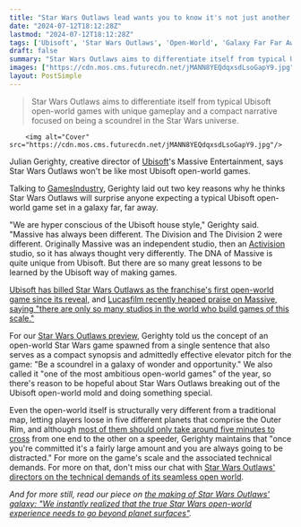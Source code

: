 ```yaml
---
title: "Star Wars Outlaws lead wants you to know it's not just another Ubisoft open-world game: 'We are hyper conscious of the Ubisoft house style ... Massive is quite unique'"
date: "2024-07-12T18:12:28Z"
lastmod: "2024-07-12T18:12:28Z"
tags: ['Ubisoft', 'Star Wars Outlaws', 'Open-World', 'Galaxy Far Far Away', 'The Division', 'Massive Entertainment', 'Activision', 'Lucasfilm', 'Assassins Creed Odyssey']
draft: false
summary: "Star Wars Outlaws aims to differentiate itself from typical Ubisoft open-world games with unique gameplay and a compact narrative focused on being a scoundrel in the Star Wars universe."
images: ["https://cdn.mos.cms.futurecdn.net/jMANN8YEQdqxsdLsoGapY9.jpg"]
layout: PostSimple
---
```

> Star Wars Outlaws aims to differentiate itself from typical Ubisoft open-world games with unique gameplay and a compact narrative focused on being a scoundrel in the Star Wars universe.


        <img alt="Cover" src="https://cdn.mos.cms.futurecdn.net/jMANN8YEQdqxsdLsoGapY9.jpg"/>
        
Julian Gerighty, creative director of [Ubisoft](https://www.gamesradar.com/tag/ubisoft/)'s Massive Entertainment, says Star Wars Outlaws won't be like most Ubisoft open-world games.

Talking to [GamesIndustry](https://www.gamesindustry.biz/star-wars-outlaws-began-life-in-a-cafe-at-e3), Gerighty laid out two key reasons why he thinks Star Wars Outlaws will surprise anyone expecting a typical Ubisoft open-world game set in a galaxy far, far away.

"We are hyper conscious of the Ubisoft house style," Gerighty said. "Massive has always been different. The Division and The Division 2 were different. Originally Massive was an independent studio, then an [Activision](https://www.gamesradar.com/tag/activision/) studio, so it has always thought very differently. The DNA of Massive is quite unique from Ubisoft. But there are so many great lessons to be learned by the Ubisoft way of making games.

[Ubisoft has billed Star Wars Outlaws as the franchise's first open-world game since its reveal,](https://www.gamesradar.com/star-wars-outlaws-is-the-first-ever-open-world-star-wars-game-says-ubisoft/) and [Lucasfilm recently heaped praise on Massive, saying "there are only so many studios in the world who build games of this scale."](https://www.gamesradar.com/games/open-world/why-is-star-wars-outlaws-the-first-true-open-world-star-wars-game-lucasfilm-says-there-are-only-so-many-studios-in-the-world-who-build-games-of-this-scale/) 

For our [Star Wars Outlaws preview](https://www.gamesradar.com/games/open-world/star-wars-outlaws-is-one-of-the-most-ambitious-open-world-games-of-2024-and-it-was-inspired-by-a-single-sentence/), Gerighty told us the concept of an open-world Star Wars game spawned from a single sentence that also serves as a compact synopsis and admittedly effective elevator pitch for the game: "Be a scoundrel in a galaxy of wonder and opportunity." We also called it "one of the most ambitious open-world games" of the year, so there's reason to be hopeful about Star Wars Outlaws breaking out of the Ubisoft open-world mold and doing something special.

Even the open-world itself is structurally very different from a traditional map, letting players loose in five different planets that comprise the Outer Rim, and although [most of them should only take around five minutes to cross](https://www.gamesradar.com/games/open-world/most-planets-in-star-wars-outlaws-only-take-4-or-5-minutes-to-cross-on-a-speeder-the-size-of-3-assassins-creed-odyssey-zones-stitched-together/) from one end to the other on a speeder, Gerighty maintains that "once you're committed it's a fairly large amount and you are always going to be distracted." For more on the game's scale and the associated technical demands. For more on that, don't miss our chat with [Star Wars Outlaws' directors on the technical demands of its seamless open world](https://www.gamesradar.com/games/action/star-wars-outlaws-directors-discuss-the-technical-demands-of-its-seamless-open-world-theres-a-reason-why-very-few-games-do-this/).

*And for more still, read our piece on *[<em>the making of Star Wars Outlaws' galaxy: "We instantly realized that the true Star Wars open-world experience needs to go beyond planet surfaces"</em>](https://www.gamesradar.com/games/open-world/the-making-of-star-wars-outlaws-galaxy-we-instantly-realized-that-the-true-star-wars-open-world-experience-needs-to-go-beyond-planet-surfaces/)*.*
        
